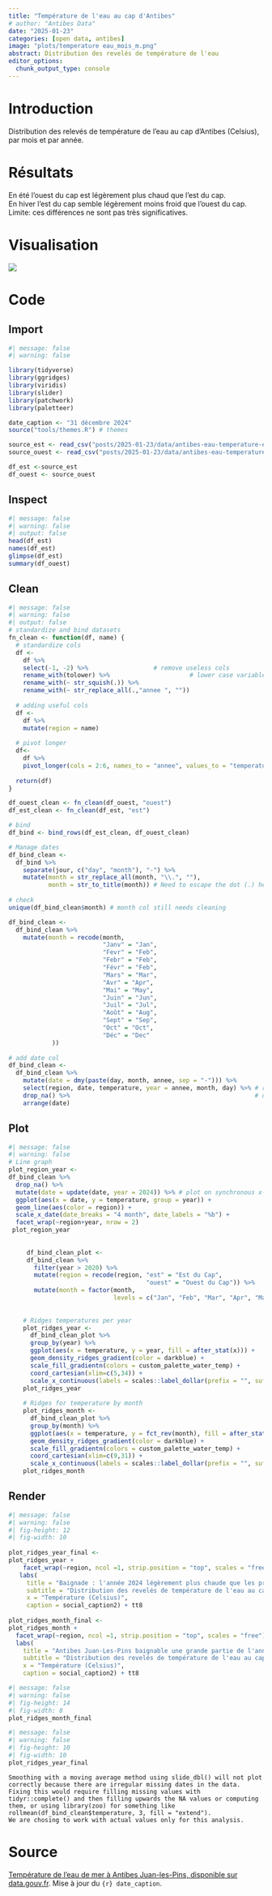 ```yaml
---
title: "Température de l'eau au cap d'Antibes"
# author: "Antibes Data"
date: "2025-01-23"
categories: [open data, antibes]
image: "plots/temperature eau_mois_m.png"
abstract: Distribution des revelés de température de l'eau
editor_options: 
  chunk_output_type: console
---
```


# Introduction

Distribution des relevés de température de l'eau au cap d'Antibes (Celsius), par mois et par année.

# Résultats

En été l'ouest du cap est légèrement plus chaud que l'est du cap.\
En hiver l'est du cap semble légèrement moins froid que l'ouest du cap.\
Limite: ces différences ne sont pas très significatives.

# Visualisation

![](plots/temperature%20eau_mois_m.png){fig-align="center"}

# Code

## Import

```r
#| message: false
#| warning: false

library(tidyverse)
library(ggridges)
library(viridis)
library(slider)
library(patchwork)
library(paletteer)

date_caption <- "31 décembre 2024"
source("tools/themes.R") # themes

source_est <- read_csv("posts/2025-01-23/data/antibes-eau-temperature-est-cap.csv")
source_ouest <- read_csv("posts/2025-01-23/data/antibes-eau-temperature-ouest-cap.csv")

df_est <-source_est
df_ouest <- source_ouest
```

## Inspect

```r
#| message: false
#| warning: false
#| output: false
head(df_est)
names(df_est)
glimpse(df_est)
summary(df_ouest)
```

## Clean

```r
#| message: false
#| warning: false
#| output: false
# standardize and bind datasets
fn_clean <- function(df, name) {
  # standardize cols
  df <-
    df %>% 
    select(-1, -2) %>%                  # remove useless cols
    rename_with(tolower) %>%                      # lower case variable names
    rename_with(~ str_squish(.)) %>%             
    rename_with(~ str_replace_all(.,"annee ", ""))
  
  # adding useful cols
  df <-
    df %>%
    mutate(region = name)
  
  # pivot longer
  df<-
    df %>%
    pivot_longer(cols = 2:6, names_to = "annee", values_to = "temperature")
  
  return(df)
}

df_ouest_clean <- fn_clean(df_ouest, "ouest")
df_est_clean <- fn_clean(df_est, "est")

# bind
df_bind <- bind_rows(df_est_clean, df_ouest_clean)

# Manage dates
df_bind_clean <-
  df_bind %>% 
    separate(jour, c("day", "month"), "-") %>%
    mutate(month = str_replace_all(month, "\\.", ""),
           month = str_to_title(month)) # Need to escape the dot (.) here
  
# check  
unique(df_bind_clean$month) # month col still needs cleaning 

df_bind_clean <-
  df_bind_clean %>%
    mutate(month = recode(month,
                          "Janv" = "Jan",
                          "Fevr" = "Feb",
                          "Febr" = "Feb",
                          "Févr" = "Feb",
                          "Mars" = "Mar", 
                          "Avr" = "Apr",
                          "Mai" = "May", 
                          "Juin" = "Jun",
                          "Juil" = "Jul",
                          "Août" = "Aug",
                          "Sept" = "Sep",
                          "Oct" = "Oct",
                          "Déc" = "Dec"
            ))            
 
# add date col 
df_bind_clean <-
  df_bind_clean %>% 
    mutate(date = dmy(paste(day, month, annee, sep = "-"))) %>%
    select(region, date, temperature, year = annee, month, day) %>% # reorder
    drop_na() %>%                                                   # drop NA
    arrange(date)
```

## Plot

```r
#| message: false
#| warning: false
# Line graph 
plot_region_year <-
df_bind_clean %>%
  drop_na() %>%
  mutate(date = update(date, year = 2024)) %>% # plot on synchronous x-axis, /!\ chose a leap year
  ggplot(aes(x = date, y = temperature, group = year)) + 
  geom_line(aes(color = region)) +
  scale_x_date(date_breaks = "4 month", date_labels = "%b") +
  facet_wrap(~region+year, nrow = 2) 
 plot_region_year
    
  
     df_bind_clean_plot <-
     df_bind_clean %>%
       filter(year > 2020) %>%
       mutate(region = recode(region, "est" = "Est du Cap",
                                      "ouest" = "Ouest du Cap")) %>%
       mutate(month = factor(month, 
                             levels = c("Jan", "Feb", "Mar", "Apr", "May", "Jun", "Jul", "Aug", "Sep", "Oct", "Nov", "Dec")))
     
     
    # Ridges temperatures per year
    plot_ridges_year <-
      df_bind_clean_plot %>%
      group_by(year) %>%
      ggplot(aes(x = temperature, y = year, fill = after_stat(x))) +
      geom_density_ridges_gradient(color = darkblue) +  
      scale_fill_gradientn(colors = custom_palette_water_temp) +
      coord_cartesian(xlim=c(5,34)) +
      scale_x_continuous(labels = scales::label_dollar(prefix = "", suffix = "°c"))  
    plot_ridges_year
    
    # Ridges for temperature by month
    plot_ridges_month <-
      df_bind_clean_plot %>%
      group_by(month) %>%
      ggplot(aes(x = temperature, y = fct_rev(month), fill = after_stat(x))) +
      geom_density_ridges_gradient(color = darkblue) +  
      scale_fill_gradientn(colors = custom_palette_water_temp) +
      coord_cartesian(xlim=c(9,31)) +
      scale_x_continuous(labels = scales::label_dollar(prefix = "", suffix = "°c"))
    plot_ridges_month
```

## Render

```r
#| message: false
#| warning: false
#| fig-height: 12
#| fig-width: 10
  
plot_ridges_year_final <-  
plot_ridges_year + 
    facet_wrap(~region, ncol =1, strip.position = "top", scales = "free") +
   labs(
     title = "Baignade : l'année 2024 légèrement plus chaude que les précédentes",
     subtitle = "Distribution des revelés de température de l'eau au cap d'Antibes (Celsius), par années",
     x = "Température (Celsius)",
     caption = social_caption2) + tt8
  
plot_ridges_month_final <-    
plot_ridges_month + 
  facet_wrap(~region, ncol =1, strip.position = "top", scales = "free") +
  labs(
    title = "Antibes Juan-Les-Pins baignable une grande partie de l'année",
    subtitle = "Distribution des revelés de température de l'eau au cap d'Antibes (Celsius), par mois",
    x = "Température (Celsius)",
    caption = social_caption2) + tt8
```

```r
#| message: false
#| warning: false
#| fig-height: 14
#| fig-width: 8
plot_ridges_month_final  

```

```r
#| message: false
#| warning: false
#| fig-height: 10
#| fig-width: 10
plot_ridges_year_final
```

::: {.callout-note collapse="true"}
```         
Smoothing with a moving average method using slide_dbl() will not plot correctly because there are irregular missing dates in the data. 
Fixing this would require filling missing values with tidyr::complete() and then filling upwards the NA values or computing them, or using library(zoo) for something like rollmean(df_bind_clean$temperature, 3, fill = "extend"). 
We are chosing to work with actual values only for this analysis.
```
:::

# Source

[Température de l’eau de mer à Antibes Juan-les-Pins, disponible sur data.gouv.fr](https://www.data.gouv.fr/fr/datasets/temperature-de-leau-de-mer-a-antibes-juan-les-pins/). Mise à jour du `{r} date_caption`.
